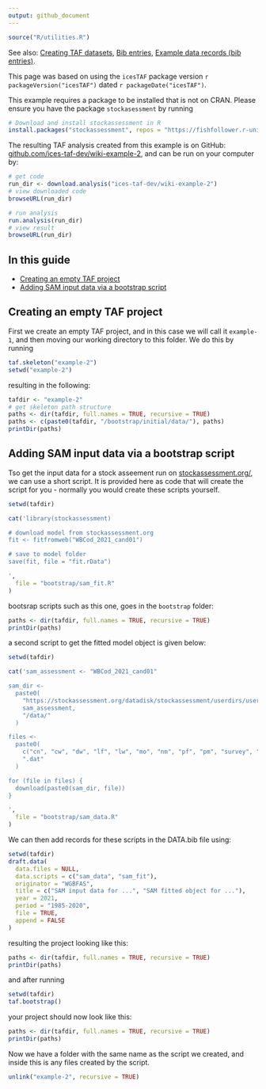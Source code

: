 ```yaml
---
output: github_document
---
```


```r
source("R/utilities.R")
```

See also:
[Creating TAF datasets](Creating-TAF-datasets),
[Bib entries](Bib-entries),
[Example data records (bib entries)](Example-data-records).

This page was based on using the `icesTAF` package version ```r packageVersion("icesTAF")```
dated ```r packageDate("icesTAF")```.  

This example requires a package to be installed that is not on CRAN. Please ensure you have the
package `stockasessment` by running
```r
# Download and install stockassessment in R
install.packages("stockassessment", repos = "https://fishfollower.r-universe.dev")
```

The resulting TAF analysis created from this example is 
on GitHub: [github.com/ices-taf-dev/wiki-example-2](https://github.com/ices-taf-dev/wiki-example-2),
and can be run on your computer by:

```r
# get code
run_dir <- download.analysis("ices-taf-dev/wiki-example-2")
# view downloaded code
browseURL(run_dir)

# run analysis
run.analysis(run_dir)
# view result
browseURL(run_dir)
```


## In this guide

* [Creating an empty TAF project](#creating-an-empty-TAF-project)
* [Adding SAM input data via a bootstrap script](#adding-sam-input-data-via-a-bootstrap-script)

## Creating an empty TAF project

First we create an empty TAF project, and in this case we will call it `example-1`, and then moving our
working directory to this folder. We do this by running

```r
taf.skeleton("example-2")
setwd("example-2")
```

resulting in the following:
```r
tafdir <- "example-2"
# get skeleton path structure
paths <- dir(tafdir, full.names = TRUE, recursive = TRUE)
paths <- c(paste0(tafdir, "/bootstrap/initial/data/"), paths)
printDir(paths)
```

## Adding SAM input data via a bootstrap script

Tso get the input data for a stock asseement run on 
[stockassessment.org/](https://stockassessment.org/), we can use a short script. It is provided here
as code that will create the script for you - normally you would create these scripts yourself.

```r
setwd(tafdir)

cat('library(stockassessment)

# download model from stockassessment.org
fit <- fitfromweb("WBCod_2021_cand01")

# save to model folder
save(fit, file = "fit.rData")

',
  file = "bootstrap/sam_fit.R"
)
```

bootsrap scripts such as this one, goes in the `bootstrap` folder:

```r
paths <- dir(tafdir, full.names = TRUE, recursive = TRUE)
printDir(paths)
```

a second script to get the fitted model object is given below:

```r
setwd(tafdir)

cat('sam_assessment <- "WBCod_2021_cand01"

sam_dir <-
  paste0(
    "https://stockassessment.org/datadisk/stockassessment/userdirs/user3/",
    sam_assessment,
    "/data/"
  )

files <-
  paste0(
    c("cn", "cw", "dw", "lf", "lw", "mo", "nm", "pf", "pm", "survey", "sw"),
    ".dat"
  )

for (file in files) {
  download(paste0(sam_dir, file))
}

',
  file = "bootstrap/sam_data.R"
)
```

We can then add records for these scripts in the DATA.bib file using:

```r
setwd(tafdir)
draft.data(
  data.files = NULL,
  data.scripts = c("sam_data", "sam_fit"),
  originator = "WGBFAS",
  title = c("SAM input data for ...", "SAM fitted object for ..."),
  year = 2021,
  period = "1985-2020",
  file = TRUE,
  append = FALSE
)
```

resulting the project looking like this:

```r
paths <- dir(tafdir, full.names = TRUE, recursive = TRUE)
printDir(paths)
```


and after running
```r
setwd(tafdir)
taf.bootstrap()
```
your project should now look like this:

```r
paths <- dir(tafdir, full.names = TRUE, recursive = TRUE)
printDir(paths)
```

Now we have a folder with the same name as the script we created, and inside this is any files
created by the script.

```r
unlink("example-2", recursive = TRUE)
```

